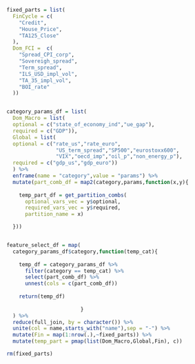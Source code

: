 
```r

fixed_parts = list(
  FinCycle = c(
    "Credit",
    "House_Price",
    "TA125_Close"
  ),
  Dom_FCI =  c(
    "Spread_CPI_corp",
    "Sovereigh_spread",
    "Term_spread",
    "ILS_USD_impl_vol",
    "TA_35_impl_vol",
    "BOI_rate"
  ))



```


```r

category_params_df = list(
  Dom_Macro = list(
  optional = c("state_of_economy_ind","ue_gap"),
  required = c("GDP")),
  Global = list(
  optional = c("rate_us","rate_euro",
                "US_term_spread","SP500","eurostoxx600",
                "VIX","oecd_imp","oil_p","non_energy_p"),
  required = c("gdp_us","gdp_euro"))
  ) %>% 
  enframe(name = "category",value = "params") %>% 
  mutate(part_comb_df = map2(category,params,function(x,y){
    
    temp_part_df = get_partition_combs(
      optional_vars_vec = y$optional,
      required_vars_vec = y$required,
      partition_name = x)

  }))


feature_select_df = map(
  category_params_df$category,function(temp_cat){
    
    temp_df = category_params_df %>% 
      filter(category == temp_cat) %>% 
      select(part_comb_df) %>% 
      unnest(cols = c(part_comb_df))
    
    return(temp_df)
                          
                        }
  ) %>% 
  reduce(full_join, by = character()) %>% 
  unite(col = name,starts_with("name"),sep = "-") %>% 
  mutate(Fin = map(1:nrow(.),~fixed_parts)) %>% 
  mutate(temp_part = pmap(list(Dom_Macro,Global,Fin), c))

rm(fixed_parts)

```

